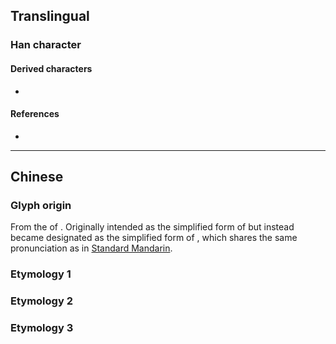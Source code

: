 {{also|蘭}}
{{character info}}
==Translingual==

===Han character===
{{Han char|rn=12|rad=八|as=03|sn=5|four=|canj=TMM|ids=⿱丷三,⿱䒑二}}

====Derived characters====
*{{l|mul|[[栏]]}}

====References====
* {{Han ref|kx=0078.021|hdz=10242.020|uh=5170}}

----

==Chinese==

===Glyph origin===
From the {{w|cursive script (East Asia)|cursive script}} of {{l|zh|藍}}. Originally intended as the simplified form of {{l|zh|藍}} but instead became designated as the simplified form of {{l|zh|蘭}}, which shares the same pronunciation as {{zh-l|*藍|tr=lán}} in [[Standard Mandarin]].

===Etymology 1===
{{zh-see|蘭}}

===Etymology 2===
{{zh-see|藍|dss}}

===Etymology 3===
{{zh-see|籃|ss}}